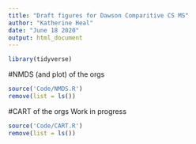 ```yaml
---
title: "Draft figures for Dawson Comparitive CS MS"
author: "Katherine Heal"
date: "June 18 2020"
output: html_document
---
```


```r
library(tidyverse)
```

#NMDS (and plot) of the orgs
```r
source('Code/NMDS.R')
remove(list = ls())
```

#CART of the orgs
Work in progress
```r
source('Code/CART.R')
remove(list = ls())

```

